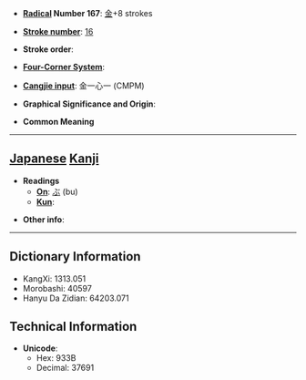 * '''[[Wiktionary:Chinese radical index| Radical]] Number 167''': [[Wiktionary:Chinese radical index 金|金]]+8 strokes

* '''[[Wiktionary:Chinese total strokes index|Stroke number]]''': [[Wiktionary:Chinese total strokes index 16|16]]

* '''Stroke order''': 

* '''[[Wiktionary:Chinese four corner index|Four-Corner System]]''': 

* '''[[Wiktionary:Chinese Cangjie index|Cangjie input]]''': 金一心一 (CMPM)

* '''Graphical Significance and Origin''': 

* '''Common Meaning'''

----

== [[Japanese]] [[Kanji]] ==

* '''Readings'''
** '''[[On]]''': [[ぶ]] (bu)
** '''[[Kun]]''': 

* '''Other info''':  

----

== Dictionary Information ==

* KangXi: 1313.051
* Morobashi: 40597
* Hanyu Da Zidian: 64203.071

== Technical Information ==

* '''Unicode''':
** Hex: 933B
** Decimal: 37691